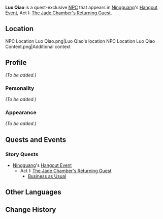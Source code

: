 {{Character Infobox
|type             = Quest NPC
|image            = NPC Luo Qiao.png
|region           = Liyue
}}
'''Luo Qiao''' is a quest-exclusive [[NPC]] that appears in [[Ningguang]]'s [[Hangout Event]], Act I: [[The Jade Chamber's Returning Guest]].

==Location==
<gallery hideaddbutton="true" captionalign="center">
NPC Location Luo Qiao.png|Luo Qiao's location
NPC Location Luo Qiao Context.png|Additional context
</gallery>

==Profile==
<!-- detailed story/lore information goes here -->
''(To be added.)''

===Personality===
''(To be added.)''

===Appearance===
''(To be added.)''

==Quests and Events==
===Story Quests===
* [[Ningguang]]'s [[Hangout Event]]
** Act I: [[The Jade Chamber's Returning Guest]]
*** [[Business as Usual]]

==Other Languages==
{{Other Languages|default_hidden = 1
|en      = Luo Qiao
|zhs     = 罗巧
|zhs_rm  = Luó Qiǎo
|zht     = 羅巧
|zht_rm  = Luó Qiǎo
|ja      = 羅巧
|ja_rm   = Ra Kou{{Assumed}}
|ko      = {{tt|나교|羅巧}}
|ko_rm   = Na Gyo
|es      = Luo Chiao
|fr      = Luoqiao
|ru      = Ло Цяо
|th      = Luo Qiao
|vi      = Luo Qiao
|de      = Luo Qiao
|id      = Luo Qiao
|pt      = Luo Qiao
}}

==Change History==
{{Change History|2.4}}